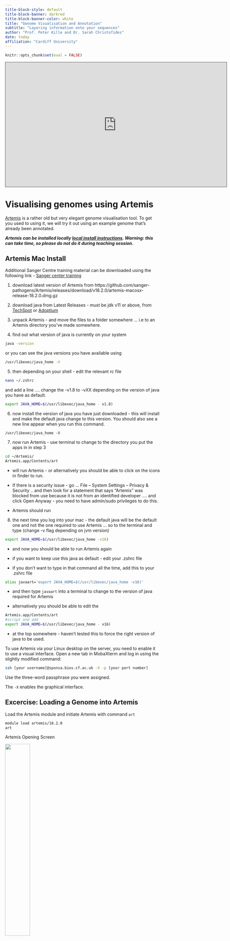 ```yaml
---
title-block-style: default
title-block-banner: darkred
title-block-banner-color: white
title: "Genome Visualisation and Annotation"
subtitle: "Layering information onto your sequences"
author: "Prof. Peter Kille and Dr. Sarah Christofides"
date: today
affiliation: "Cardiff University"
---
```


```r
knitr::opts_chunk$set(eval = FALSE)
```

<iframe data-external="1" src="https://cardiff.cloud.panopto.eu/Panopto/Pages/Embed.aspx?id=35fe879e-58e9-4141-a49a-af630098dee1&amp;autoplay=false&amp;offerviewer=true&amp;showtitle=true&amp;showbrand=true&amp;captions=false&amp;interactivity=all" height="405" width="720" style="border: 1px solid #464646;" allowfullscreen allow="autoplay">

</iframe>


# Visualising genomes using Artemis

[Artemis](https://www.sanger.ac.uk/tool/artemis/) is a rather old but very elegant genome visualisation tool. To get you used to using it, we will try it out using an example genome that's already been annotated.

***Artemis can be installed locally [local install instructions](http://sanger-pathogens.github.io/Artemis/). Warning: this can take time, so please do not do it during teaching session.***

::: {.callout-note collapse="true"}
## Artemis Mac Install

Additional Sanger Centre training material can be downloaded using the following link - [Sanger center training](https://tinyurl.com/4dzbj9nk)

1.  download latest version of Artemis from https://github.com/sanger-pathogens/Artemis/releases/download/v18.2.0/artemis-macosx-release-18.2.0.dmg.gz

2.  download java from Latest Releases - must be jdk v11 or above, from [TechSpot](https://www.techspot.com/downloads/7407-java-se-16.html) or [Adoptium](https://adoptium.net/en-GB/temurin/releases/?version=16&os=mac&arch=x64&package=jdk)

3.  unpack Artemis - and move the files to a folder somewhere ... i.e to an Artemis directory you've made somewhere.

4.  find out what version of java is currently on your system

```bash
java -version
```

or you can see the java versions you have available using

```bash
/usr/libexec/java_home -V
```

5.  then depending on your shell - edit the relevant rc file

```bash
nano ~/.zshrc
```

and add a line .... change the -v1.8 to -vXX depending on the version of java you have as default.

```bash
export JAVA_HOME=$(/usr/libexec/java_home - v1.8)
```

6.  now install the version of java you have just downloaded - this will install and make the default java change to this version. You should also see a new line appear when you run this command.

```bbash
/usr/libexec/java_home -V
```

7.  now run Artemis - use terminal to change to the directory you put the apps in in step 3

```bash
cd ~/Artemis/
Artemis.app/Contents/art
```

-   will run Artemis - or alternatively you should be able to click on the icons in finder to run.

-   If there is a security issue - go ... File -- System Settings -- Privacy & Security .. and then look for a statement that says "Artemis" was blocked from use because it is not from an identified developer .... and click Open Anyway - you need to have admin/sudo privileges to do this.

-   Artemis should run

8.  the next time you log into your mac - the default java will be the default one and not the one required to use Artemis ... so to the terminal and type (change -v flag depending on jvm version)

```bash
export JAVA_HOME=$(/usr/libexec/java_home -v16)
```

-   and now you should be able to run Artemis again

-   if you want to keep use this java as default - edit your .zshrc file

-   if you don't want to type in that command all the time, add this to your .zshrc file

```bash
alias javaart='export JAVA_HOME=$(/usr/libexec/java_home -v16)'
```

-   and then type `javaart` into a terminal to change to the version of java required for Artemis

-   alternatively you should be able to edit the

```bash
Artemis.app/Contents/art
#script and add
export JAVA_HOME=$(/usr/libexec/java_home - v16)
```

-   at the top somewhere - haven't tested this to force the right version of java to be used.
:::

To use Artemis via your Linux desktop on the server, you need to enable it to use a visual interface. Open a new tab in MobaXterm and log in using the slightly modified command:

```bash
ssh [your username]@sponsa.bios.cf.ac.uk -X -p [your port number]
```

Use the three-word passphrase you were assigned.

The `-X` enables the graphical interface.

::: callout-important
## Excercise: Loading a Genome into Artemis

Load the Artemis module and initiate Artemis with command `art`

```bash
module load artemis/18.2.0
art
```

Artemis Opening Screen

![](images/Artemis_Open_window.png){width="40%" fig-align="center"}

Open Genbank File

```bash
>File >Open
```

Navigate to your Session3 folder and select the genbank file (`NC_003428.gb`).

![](images/Select_Genbank_file.png){width="40%" fig-align="center"}

Cancel any warnings you should see the following window;

![](images/Artemis_genbank_file_wrong_codon_table.png){width="40%" fig-align="center"}

The blue highlighted area should highlight open reading frames (ORFs) and the vertical lines stop codons - notice that there are vertical line in the middle of ORFs this indicates that we are using the wrong codon table. Arrange your graphics windows so you can see the Opening window which will be hidden behind the gene display window - you should see something like this.

![](images/Art_open_window_gene_window.png){width="40%" fig-align="center"}

Now change the codon table by selecting

```bash
> Options > Genetic Code Tables
selecet
Vertebrate Mitochondrial
```

Your gene visualisation should now look like this

![](images/Artemis_genbank_file_correct_codon_table.png){width="40%" fig-align="center"}

:::


As we look at creating are our annotations you will be able to visual the various outputs using Artemis.

::: callout-warning
## Extension Work

I have included a range of extension exercises / guides generated by the Sanger Centre (the people who wrote Artemis) these are included in your Session3 folder under `Artemis_Sanger_Center`

:::

# Visualising genomes using IGV

\[Integrative Genomics Viewer\](https://software.broadinstitute.org/software/igv/) can be [installed locally](https://software.broadinstitute.org/software/igv/download). Warning: this can take time, so please do not do it during teaching session.

To use IGV on your Linux desktop you will need to log in using `-X` (see instructions for Artemis).

::: callout-important
## Excercise: Loading a Genome into IGV

Load the IGV Module and initiate IGV with command `igv.sh`

```bash
module load module load igv/2.12.3
igv.sh
```

IVG Opening Screen

![](images/IGV_opeing_Screen.png){width="40%" fig-align="center"}

Now open the GenBank file using Genomes

```bash
> Genomes > Load Genome from File
```

Select GenBank file using file browser - you should see the following image

![](images/IGV_GenBank_File.png){width="40%" fig-align="center"}

:::

As you generate your annotations, look to see how you can overlay them into IVG. Try and visualise the whole bacterial genome and its prokka annotation.

# minimap2

## Data

1)  fastq file (pair end or single end data)
2)  fasta file representing assembly of data from (1)

## Software

(Minimap - mapping software)\[https://github.com/lh3/minimap2\]

```bash
module load minimap2/2.14
```

Samtools - bam/sam tools utilities (for alignment files)

```bash
module load samtools/1.16.1
```

## Workshop

Align sequences to your assemblies and convert to Bam file

```bash
minimap2 -ax sr [your contigs.fasta] [forward_read.fastq] [reverse_read.fastq] > aln.sam
samtools view -b -S aln.sam > aln.bam
samtools sort aln.bam > aln_sorted.bam
samtools index aln_sorted.bam
```

::: callout-important
## Excersise Minimap

Overlay the bam file you have generated into your assembly contig using Artemis and IGV
:::

# Prokka - bacetrial genome annotation

## Data

1)  Sequence reads and assembled genomes (contigs.fasta)

## Software

[PROKKA git hub site](https://github.com/tseemann/prokka)

```bash
module load prokka_mambaforge/1.14.6
```

***check installed version with `module avail`***

## Workshop

### Prokka

Summary: Prokka is a piece of software that is designed to identify genes from sequence data. It works on prokaryotes. Once it identifies genes, it creates a file including the sequence for the sample, along with a set of annotations to that sequence, which identify the locations of genes.

Basic commands / usage: To run prokka on an assembly (with an example filename of 'contigs.fa' use the command:

```bash
module load prokka_mambaforge/1.14.6
prokka contigs.fa
```

If you want to view the names of output files, you need to provide a name for the files and a directory where they should be saved:

Choose the names of the output files with --outdir and --prefix

```bash
module load prokka_mambaforge/1.14.6
prokka --outdir mydir --prefix mygenome contigs.fa
```

NOTE: Prokka defaults to analyzing Bacteria. Think about what your sample is and what translation table you should use (This is also important for Artemis!).

::: {.callout-note collapse="true"}
## Prokka for mitochondrial annotation: **Not recommended**

If you're working on mitochondria include --kingdom mito and the relevant --gcodeSome examples:

```         
1.  The Standard Code
2.  The Vertebrate Mitochondrial Code
3.  The Yeast Mitochondrial Code
4.  The Invertebrate Mitochondrial Code
5.  The Echinoderm and Flatworm Mitochondrial Code
```

A full command for mitochondrial annotation would look like this:

```bash
module load prokka_mambaforge/1.14.6

prokka --outdir prokka --kingdom Mitochondria --gcode 2 assembly/contigs.fasta
```
:::

## Prokka Loop

<iframe data-external="1" src="https://cardiff.cloud.panopto.eu/Panopto/Pages/Embed.aspx?id=4fb71dc3-818c-4317-ab92-af6a0141efbd&amp;autoplay=false&amp;offerviewer=true&amp;showtitle=true&amp;showbrand=true&amp;captions=false&amp;interactivity=all" height="405" width="720" style="border: 1px solid #464646;" allowfullscreen allow="autoplay">

</iframe>

### BARRNAP - BASIC RAPID RIBOSOMAL RNA PREDICTOR

\[BARNAP Github\](https://github.com/tseemann/barrnap)

Summary: Barrnap predicts the location of ribosomal RNA genes in genomes. It supports bacteria (5S,23S,16S), archaea (5S,5.8S,23S,16S), metazoan mitochondria (12S,16S) and eukaryotes (5S,5.8S,28S,18S).

It takes FASTA DNA sequence as input, and write GFF3 as output. It uses the new NHMMER tool that comes with HMMER 3.1 for HMM searching in RNA:DNA style. NHMMER binaries for 64-bit Linux and Mac OS X are included and will be auto-detected. Multithreading is supported and one can expect roughly linear speed-ups with more CPUs.

Basic command Usage:

```         
module load barrnap/0.9
barrnap [options] Your_contigs.fasta > outfile.gff
Options:
--help            This help
--version         Print version and exit
--citation        Print citation for referencing barrnap
--kingdom [X]     Kingdom: arc mito euk bac (default 'bac')
--quiet           No screen output (default OFF)
--threads [N]     Number of threads/cores/CPUs to use (default '8')
--lencutoff [n.n] Proportional length threshold to label as partial (default '0.8')
--reject [n.n]    Proportional length threshold to reject prediction (default '0.5')
--evalue [n.n]    Similarity e-value cut-off (default '1e-06')
--incseq          Include FASTA input sequences in GFF3 output (default OFF)
```

::: callout-important
## Barnap exercises

### Exercise 1:Running PROKKA and checking Annotations

Take your assembled mitochondrial genome, assemble it and run Prokka to annotate the genome. When you have done your visualization introduction you can open this in Artemis.

What do you see as you move along the genome? Are there regions where genes should be that Prokka has not annotated? How would you work out if a gene should be there?

### Exercise 2: Find Ribosomal Sequences

Use barrnap to generate a GFF file predicting the position of any ribosomal sequences -- remember to customize the 'Kingdom' parameter to reflect the source of the sequence you are using.
:::

# NCBI Blast+

## Data

1)  Use the assembled contig from your last session (contigs.fasta)
2)  Blast Databases, Location:

```bash
    ~/classdata/REFS/blastdb/

swissprot -- uniprot protein database (Uniprot -- annotated protein database) 
mito_pro -- metazoan mitochondrial database 
16S_ribosomal_RNA 
16S ribosomal database
```

## Software

[NCBI Blast+ suite available](https://blast.ncbi.nlm.nih.gov/Blast.cgi) Don't forget to load the blast and any other modules you need!

```bash
module load blast-plus/2.13.0
```

## Anatomy of the BLAST command

A basic blast command states your reference database that has been constructed, your query, and an output file: `blastx –db /home/db/fish –query contigs.fasta –out contigs_blx.txt` This uses blastx to match DNA query against protein database. Targets the protein database stored at /home/db/ that's named 'fish'. Blast using contig.fasta file and puts the output in contig_blx.txt

## BLAST Programs

| Program   |          Input-Output |                                                                                                                                                                                                                                                                                                                                                                                                                                                                                                                                                                                                                      Description |
|-------------------|------------------:|---------------------------------:|
| blastn    | nucleotide-nucleotide |                                                                                                                                                                                                                                                                                                                                                                                                                                                                                                           This program, given a DNA query, returns the most similar DNA sequences from the DNA database that the user specifies. |
| blastp    |       protein-protein |                                                                                                                                                                                                                                                                                                                                                                                                                                                                                               This program, given a protein query, returns the most similar protein sequences from the protein database that the user specifies. |
| blastx    |            nucleotide |                                                                                                                                                                                                                                                                                                                                                                                                                                               6-frame translation-protein This program compares the six-frame conceptual translation products of a nucleotide query sequence (both strands) against a protein sequence database. |
| tblastx   |            nucleotide |                                                                                                                                                                                                                                                                      6-frame translation-nucleotide 6-frame translation This program is the slowest of the BLAST family. It translates the query nucleotide sequence in all six possible frames and compares it against the six-frame translations of a nucleotide sequence database. The purpose of tblastx is to find very distant relationships between nucleotide sequences. |
| tblastn   |    protein-nucleotide |                                                                                                                                                                                                                                                                                                                                                                                                                                                                                                  6-frame translation This program compares a protein query against the all six reading frames of a nucleotide sequence database. |
| psi-blast |     position-specific | This program is used to find distant relatives of a protein. First, a list of all closely related proteins is created. These proteins are combined into a general "profile" sequence, which summarises significant features present in these sequences. A query against the protein database is then run using this profile, and a larger group of proteins is found. This larger group is used to construct another profile, and the process is repeated. By including related proteins in the search, PSI-BLAST is much more sensitive in picking up distant evolutionary relationships than a standard protein-protein BLAST. |
| megablast |    large queries seqs |                                                                                                                                                                                                                                                                                 When comparing large numbers of input sequences via the command-line BLAST, "megablast" is much faster than running BLAST multiple times. It concatenates many input sequences together to form a large sequence before searching the BLAST database, then post-analyze the search results to glean individual alignments and statistical values |

## BLAST Databases

Currently installed are:

• swissprot -- uniprot protein database (Uniprot -- annotated protein database) • mito_pro -- metazoan mitochondrial database • 16S_ribosomal_RNA -- 16S ribosomal database • hum_mt_pep -- human mitochondrial

You already have the databases you require today but for reference it is at location

```bash
 ~/classdata/REFS/blastdb/
```

To create blast databases use the makeblastdb. To create a new database:

```bash
    makeblastdb -in nucleotide_seq.fa –dbtype nucl –title my_db -out my_seq
```

## Command line options

```bash
-in         [input_file] 
-dbtype     [molecule_type], nucl – nucleotide or prot - protein
-title  [database_title]
-out        [database_name]
```

OTHER OPTIONS

```         
  blastn [-h] [-help] [-import_search_strategy filename]
    [-export_search_strategy filename] [-task task_name] [-db database_name]
    [-dbsize num_letters] [-gilist filename] [-seqidlist filename]
    [-negative_gilist filename] [-negative_seqidlist filename]
    [-taxids taxids] [-negative_taxids taxids] [-taxidlist filename]
    [-negative_taxidlist filename] [-entrez_query entrez_query]
    [-db_soft_mask filtering_algorithm] [-db_hard_mask filtering_algorithm]
    [-subject subject_input_file] [-subject_loc range] [-query input_file]
    [-out output_file] [-evalue evalue] [-word_size int_value]
    [-gapopen open_penalty] [-gapextend extend_penalty]
    [-perc_identity float_value] [-qcov_hsp_perc float_value]
    [-max_hsps int_value] [-xdrop_ungap float_value] [-xdrop_gap float_value]
    [-xdrop_gap_final float_value] [-searchsp int_value] [-penalty penalty]
    [-reward reward] [-no_greedy] [-min_raw_gapped_score int_value]
    [-template_type type] [-template_length int_value] [-dust DUST_options]
    [-filtering_db filtering_database]
    [-window_masker_taxid window_masker_taxid]
    [-window_masker_db window_masker_db] [-soft_masking soft_masking]
    [-ungapped] [-culling_limit int_value] [-best_hit_overhang float_value]
    [-best_hit_score_edge float_value] [-subject_besthit]
    [-window_size int_value] [-off_diagonal_range int_value]
    [-use_index boolean] [-index_name string] [-lcase_masking]
    [-query_loc range] [-strand strand] [-parse_deflines] [-outfmt format]
    [-show_gis] [-num_descriptions int_value] [-num_alignments int_value]
    [-line_length line_length] [-html] [-sorthits sort_hits]
    [-sorthsps sort_hsps] [-max_target_seqs num_sequences]
    [-num_threads int_value] [-remote] [-version]
```

::: callout-important
## Exercises: Annotate your mitochondria

Take your assembled mitochondrial genome and identify mitochondrial orthologues using blast.

1.  Perform blastx analysis of your sequence against the mitochondrial protein database. Interrogate the using 'less'.

2.  Re-run the blastx analysis with the output format parameter set to a cutomised `-outfmt 6`, which will output the data into a tablular format compatible with Artemis.

```bash
    blastx -query [contigs.fasta] -db ~/classdata/REFS/blastdb/hum_mt_pep -out [output.txt] -outfmt "6 qseqid sseqid pident length mismatch gapopen sstart send qstart qend evalue bitscore"
```

You can now open the fasta sequence you have used in the blast with Artemis and then overlay with the clast output file.

3.  Repeat the blastx analysis of your sequence against the mitochondrial protein database \[mito_pro\] only returning blast matches with an E value lower that 1E-10 and using all 4 threads.

4.  Repeat the blastx analysis of your sequence against the mitochondrial protein database, only returning blast matches with an E value lower that 1E-10, using all 4 threads, limiting the outputs so that you keep to 100 and putting the outputs into the tabular format compatible with Artemis.

5.  \[Extension\] Produce a loop to annotate all assembled contigs using blast

6.  \[Extension\] You can try repeating this exercise with swisprot and note the differences
:::

::: callout-warning
## Extension Work

For your two datasets: mitochondrial and prokaryote attempt the following process.

1.  Annotate your genomes using a loop
:::

::: {.callout-note collapse="true"}
## Worked Example - Prokayote: annotation loop

<iframe data-external="1" src="https://cardiff.cloud.panopto.eu/Panopto/Pages/Embed.aspx?id=df930bd2-5f91-4151-9866-b09500b7390c&amp;autoplay=false&amp;offerviewer=true&amp;showtitle=true&amp;showbrand=true&amp;captions=false&amp;interactivity=all" height="405" width="720" style="border: 1px solid #464646;" allowfullscreen allow="autoplay" aria-label="Panopto Embedded Video Player">

</iframe>
:::
